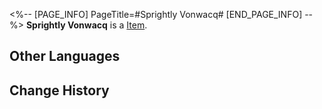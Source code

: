 <%-- [PAGE_INFO]
PageTitle=#Sprightly Vonwacq#
[END_PAGE_INFO] --%>
{{Item Infobox
|id          = 83081
|image       = Item Sprightly Vonwacq.png
|type        = 
|invCategory = 
|rarity      = 2
|effect      = 
|description = 
}}
'''Sprightly Vonwacq''' is a [[Item]].

==Other Languages==
{{Other Languages
|en   = Sprightly Vonwacq
|zhs  = 生命的翁瓦克
|zht  = 生命的翁瓦克
|ja   = 生命のウェンワーク
|ko   = 생명의 바커 공
|es   = Vonwacq el vivaz
|fr   = La vie sur Vonwacq
|ru   = Живой Вонвак
|th   = Sprightly Vonwacq
|vi   = Vonwacq Hoạt Bát
|de   = Lebhaftes Vonwacq
|id   = Sprightly Vonwacq
|pt   = Vonwacq Vivaz
}}

==Change History==
{{Change History|2.0}}